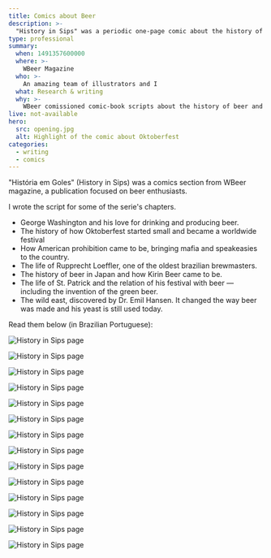 ```yaml
---
title: Comics about Beer
description: >-
  "History in Sips" was a periodic one-page comic about the history of beer
type: professional
summary:
  when: 1491357600000
  where: >-
    WBeer Magazine
  who: >-
    An amazing team of illustrators and I
  what: Research & writing
  why: >-
    WBeer comissioned comic-book scripts about the history of beer and many details — creation, development, worldwide consumption, and more.
live: not-available
hero:
  src: opening.jpg
  alt: Highlight of the comic about Oktoberfest
categories: 
  - writing
  - comics
---
```


"História em Goles" (History in Sips) was a comics section from WBeer magazine, a publication focused on beer enthusiasts.

I wrote the script for some of the serie's chapters.

- George Washington and his love for drinking and producing beer.
- The history of how Oktoberfest started small and became a worldwide festival
- How American prohibition came to be, bringing mafia and speakeasies to the country.
- The life of Rupprecht Loeffler, one of the oldest brazilian brewmasters.
- The history of beer in Japan and how Kirin Beer came to be.
- The life of St. Patrick and the relation of his festival with beer — including the invention of the green beer.
- The wild east, discovered by Dr. Emil Hansen. It changed the way beer was made and his yeast is still used today.

Read them below (in Brazilian Portuguese):

![History in Sips page](./beer-7-1.jpg)

![History in Sips page](./beer-7-2.jpg)

![History in Sips page](./beer-6-1.jpg)

![History in Sips page](./beer-6-2.jpg)

![History in Sips page](./beer-5-1.jpg)

![History in Sips page](./beer-5-2.jpg)

![History in Sips page](./beer-4-1.jpg)

![History in Sips page](./beer-4-2.jpg)

![History in Sips page](./beer-3-1.jpg)

![History in Sips page](./beer-3-2.jpg)

![History in Sips page](./beer-2-1.jpg)

![History in Sips page](./beer-2-2.jpg)

![History in Sips page](./beer-1-1.jpg)

![History in Sips page](./beer-1-2.jpg)